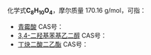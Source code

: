 {{DISPLAYTITLE:C<sub>8</sub>H<sub>10</sub>O<sub>4</sub>}}{{MolFormDisambigNav|C=8|H=10|O=4}}
化学式'''C<sub>8</sub>H<sub>10</sub>O<sub>4</sub>'''，摩尔质量 170.16 g/mol，可指：

*[[青霉酸|青霉酸]] CAS号：{{CAS|90-65-3}}
*[[3,4-二羟基苯基乙二醇|3,4-二羟基苯基乙二醇]] CAS号：{{CAS|3343-19-9}}
*[[丁炔二酸二乙酯|丁炔二酸二乙酯]] CAS号：{{CAS|762-21-0}}

{{Isomerdab}}
